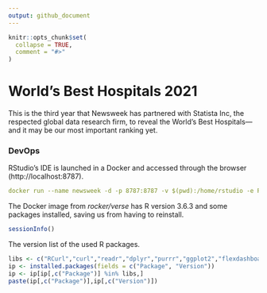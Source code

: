 ```yaml
---
output: github_document
---
```


<!-- README.md is generated from README.Rmd. Please edit that file  -->

```r
knitr::opts_chunk$set(
  collapse = TRUE,
  comment = "#>"
)
```

# World's Best Hospitals 2021

This is the third year that Newsweek has partnered with Statista Inc, the respected global data research firm, to reveal the World's Best Hospitals— and it may be our most important ranking yet.

### DevOps

RStudio's IDE is launched in a Docker and accessed through the browser (http://localhost:8787).

```yaml
docker run --name newsweek -d -p 8787:8787 -v $(pwd):/home/rstudio -e PASSWORD=pwd rocker/verse:3.6.3
```

The Docker image from *rocker/verse* has R version 3.6.3 and some packages installed, saving us from having to reinstall.

```R
sessionInfo()
```

The version list of the used R packages.

```R
libs <- c("RCurl","curl","readr","dplyr","purrr","ggplot2","flexdashboard","DT","plotly")
ip <- installed.packages(fields = c("Package", "Version"))
ip <- ip[ip[,c("Package")] %in% libs,]
paste(ip[,c("Package")],ip[,c("Version")])
```

